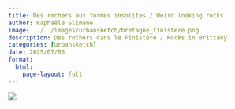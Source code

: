 ```yaml
---
title: Des rochers aux formes insolites / Weird looking rocks
author: Raphaële Slimane
image: ../../images/urbansketch/bretagne_finistere.png
description: Des rochers dans le Finistère / Rocks in Brittany
categories: [urbansketch]
date: 2025/07/03
format:
  html:
    page-layout: full
---
```


![](../../images/urbansketch/bretagne_finistere.png)

